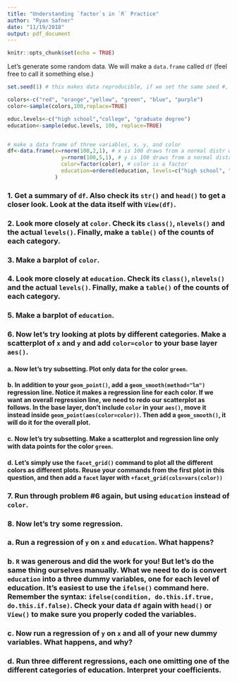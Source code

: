 ```yaml
---
title: "Understanding `factor`s in `R` Practice"
author: "Ryan Safner"
date: "11/19/2018"
output: pdf_document
---
```


```r
knitr::opts_chunk$set(echo = TRUE)
```

Let's generate some random data. We will make a `data.frame` called `df` (feel free to call it something else.)
```r
set.seed(1) # this makes data reproducible, if we set the same seed #, we all get the same "random" data

colors<-c("red", "orange","yellow", "green", "blue", "purple")
color<-sample(colors,100,replace=TRUE)

educ.levels<-c("high school","college", "graduate degree")
education<-sample(educ.levels, 100, replace=TRUE)


# make a data frame of three variables, x, y, and color
df<-data.frame(x=rnorm(100,2,1), # x is 100 draws from a normal distr with mean 2 and sd 1
                 y=rnorm(100,5,1), # y is 100 draws from a normal distr with mean 5 and sd 1 
                 color=factor(color), # color is a factor
                 education=ordered(education, levels=c("high school", "college", "graduate degree")) # education is an ordered factor, specify the proper ranking from fist to last
               ) 
```

### 1. Get a summary of `df`. Also check its `str()` and `head()` to get a closer look. Look at the data itself with `View(df)`. 


### 2. Look more closely at `color`. Check its `class()`, `nlevels()` and the actual `levels()`. Finally, make a `table()` of the counts of each category. 


### 3. Make a barplot of `color`. 


### 4. Look more closely at `education`. Check its `class()`, `nlevels()` and the actual `levels()`. Finally, make a `table()` of the counts of each category. 


### 5. Make a barplot of `education`. 


### 6. Now let's try looking at plots by different categories. Make a scatterplot of `x` and `y` and add `color=color` to your base layer `aes()`.


#### a. Now let's try subsetting. Plot only data for the color `green`.  


#### b. In addition to your `geom_point()`, add a `geom_smooth(method="lm")` regression line. Notice it makes a regression line for each color. If we want an overall regression line, we need to redo our scatterplot as follows. In the base layer, don't include `color` in your `aes()`, move it instead inside `geom_point(aes(color=color))`. Then add a `geom_smooth()`, it will do it for the overall plot. 


#### c. Now let's try subsetting. Make a scatterplot and regression line only with data points for the color `green`.  


#### d. Let's simply use the `facet_grid()` command to plot all the different colors as different plots. Reuse your commands from the first plot in this question, and then add a `facet` layer with `+facet_grid(cols=vars(color))`


### 7. Run through problem \#6 again, but using `education` instead of `color`.

### 8. Now let's try some regression. 

### a. Run a regression of `y` on `x` and `education`. What happens? 


### b. `R` was generous and did the work for you! But let's do the same thing ourselves manually. What we need to do is convert `education` into a three dummy variables, one for each level of education. It's easiest to use the `ifelse()` command here. Remember the syntax: `ifelse(condition, do.this.if.true, do.this.if.false)`. Check your data `df` again with `head()` or `View()` to make sure you properly coded the variables. 


### c. Now run a regression of `y` on `x` and **all** of your new dummy variables. What happens, and why?


### d. Run three different regressions, each one omitting one of the different categories of education. Interpret your coefficients.


